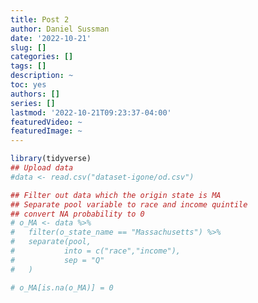 ```yaml
---
title: Post 2
author: Daniel Sussman
date: '2022-10-21'
slug: []
categories: []
tags: []
description: ~
toc: yes
authors: []
series: []
lastmod: '2022-10-21T09:23:37-04:00'
featuredVideo: ~
featuredImage: ~
---
```


```r
library(tidyverse)
## Upload data
#data <- read.csv("dataset-igone/od.csv")
```

```r
## Filter out data which the origin state is MA
## Separate pool variable to race and income quintile
## convert NA probability to 0
# o_MA <- data %>% 
#   filter(o_state_name == "Massachusetts") %>%
#   separate(pool,
#           into = c("race","income"),
#           sep = "Q"
#   ) 

# o_MA[is.na(o_MA)] = 0

```

